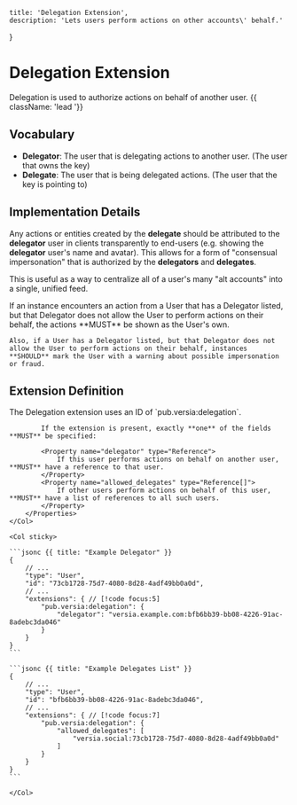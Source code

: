     title: 'Delegation Extension',
    description: 'Lets users perform actions on other accounts\' behalf.'
}

# Delegation Extension

Delegation is used to authorize actions on behalf of another user. {{ className: 'lead '}}

## Vocabulary

- **Delegator**: The user that is delegating actions to another user. (The user that owns the key)
- **Delegate**: The user that is being delegated actions. (The user that the key is pointing to)

## Implementation Details

Any actions or entities created by the **delegate** should be attributed to the **delegator** user in clients transparently to end-users (e.g. showing the **delegator** user's name and avatar). This allows for a form of "consensual impersonation" that is authorized by the **delegators** and **delegates**.

This is useful as a way to centralize all of a user's many "alt accounts" into a single, unified feed.

<Warning>
    If an instance encounters an action from a User that has a Delegator listed, but that Delegator does not allow the User to perform actions on their behalf, the actions **MUST** be shown as the User's own.

    Also, if a User has a Delegator listed, but that Delegator does not allow the User to perform actions on their behalf, instances **SHOULD** mark the User with a warning about possible impersonation or fraud.
</Warning>

## Extension Definition

<Row>
    <Col>
        <Properties name="Delegation">
            The Delegation extension uses an ID of `pub.versia:delegation`.

            If the extension is present, exactly **one** of the fields **MUST** be specified:

            <Property name="delegator" type="Reference">
                If this user performs actions on behalf on another user, **MUST** have a reference to that user.
            </Property>
            <Property name="allowed_delegates" type="Reference[]">
                If other users perform actions on behalf of this user, **MUST** have a list of references to all such users.
            </Property>
        </Properties>
    </Col>

    <Col sticky>

    ```jsonc {{ title: "Example Delegator" }}
    {
        // ...
        "type": "User",
        "id": "73cb1728-75d7-4080-8d28-4adf49bb0a0d",
        // ...
        "extensions": { // [!code focus:5]
            "pub.versia:delegation": {
                "delegator": "versia.example.com:bfb6bb39-bb08-4226-91ac-8adebc3da046"
            }
        }
    }
    ```

    ```jsonc {{ title: "Example Delegates List" }}
    {
        // ...
        "type": "User",
        "id": "bfb6bb39-bb08-4226-91ac-8adebc3da046",
        // ...
        "extensions": { // [!code focus:7]
            "pub.versia:delegation": {
                "allowed_delegates": [
                    "versia.social:73cb1728-75d7-4080-8d28-4adf49bb0a0d"
                ]
            }
        }
    }
    ```

    </Col>
</Row>
